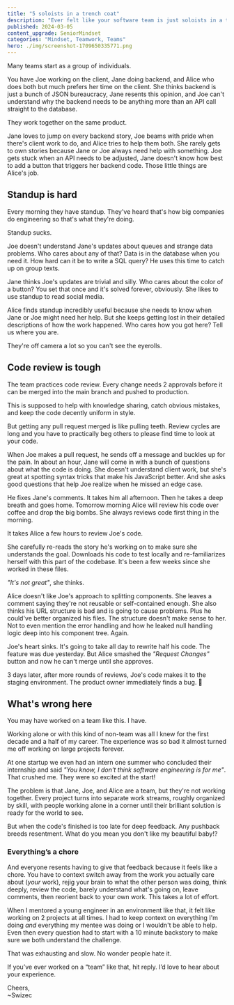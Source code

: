 ```yaml
---
title: "5 soloists in a trench coat"
description: "Ever felt like your software team is just soloists in a trench coat? You may be right!"
published: 2024-03-05
content_upgrade: SeniorMindset
categories: "Mindset, Teamwork, Teams"
hero: ./img/screenshot-1709650335771.png
---
```


Many teams start as a group of individuals.

You have Joe working on the client, Jane doing backend, and Alice who does both but much prefers her time on the client. She thinks backend is just a bunch of JSON bureaucracy, Jane resents this opinion, and Joe can't understand why the backend needs to be anything more than an API call straight to the database.

They work together on the same product.

Jane loves to jump on every backend story, Joe beams with pride when there's client work to do, and Alice tries to help them both. She rarely gets to own stories because Jane or Joe always need help with something. Joe gets stuck when an API needs to be adjusted, Jane doesn't know how best to add a button that triggers her backend code. Those little things are Alice's job.

## Standup is hard

Every morning they have standup. They've heard that's how big companies do engineering so that's what they're doing.

Standup sucks.

Joe doesn't understand Jane's updates about queues and strange data problems. Who cares about any of that? Data is in the database when you need it. How hard can it be to write a SQL query? He uses this time to catch up on group texts.

Jane thinks Joe's updates are trivial and silly. Who cares about the color of a button? You set that once and it's solved forever, obviously. She likes to use standup to read social media.

Alice finds standup incredibly useful because she needs to know when Jane or Joe might need her help. But she keeps getting lost in their detailed descriptions of how the work happened. Who cares how you got here? Tell us where you are.

They're off camera a lot so you can't see the eyerolls.

## Code review is tough

The team practices code review. Every change needs 2 approvals before it can be merged into the main branch and pushed to production.

This is supposed to help with knowledge sharing, catch obvious mistakes, and keep the code decently uniform in style.

But getting any pull request merged is like pulling teeth. Review cycles are long and you have to practically beg others to please find time to look at your code.

When Joe makes a pull request, he sends off a message and buckles up for the pain. In about an hour, Jane will come in with a bunch of questions about what the code is doing. She doesn't understand client work, but she's great at spotting syntax tricks that make his JavaScript better. And she asks good questions that help Joe realize when he missed an edge case.

He fixes Jane's comments. It takes him all afternoon. Then he takes a deep breath and goes home. Tomorrow morning Alice will review his code over coffee and drop the big bombs. She always reviews code first thing in the morning.

It takes Alice a few hours to review Joe's code.

She carefully re-reads the story he's working on to make sure she understands the goal. Downloads his code to test locally and re-familiarizes herself with this part of the codebase. It's been a few weeks since she worked in these files.

_"It's not great"_, she thinks.

Alice doesn't like Joe's approach to splitting components. She leaves a comment saying they're not reusable or self-contained enough. She also thinks his URL structure is bad and is going to cause problems. Plus he could've better organized his files. The structure doesn't make sense to her. Not to even mention the error handling and how he leaked null handling logic deep into his component tree. Again.

Joe's heart sinks. It's going to take all day to rewrite half his code. The feature was due yesterday. But Alice smashed the _"Request Changes"_ button and now he can't merge until she approves.

3 days later, after more rounds of reviews, Joe's code makes it to the staging environment. The product owner immediately finds a bug. 🫠

## What's wrong here

You may have worked on a team like this. I have.

Working alone or with this kind of non-team was all I knew for the first decade and a half of my career. The experience was so bad it almost turned me off working on large projects forever.

At one startup we even had an intern one summer who concluded their internship and said _"You know, I don't think software engineering is for me"_. That crushed me. They were so excited at the start!

The problem is that Jane, Joe, and Alice are a team, but they're not working together. Every project turns into separate work streams, roughly organized by skill, with people working alone in a corner until their brilliant solution is ready for the world to see.

But when the code's finished is too late for deep feedback. Any pushback breeds resentment. What do you mean you don't like my beautiful baby!?

### Everything’s a chore

And everyone resents having to give that feedback because it feels like a chore. You have to context switch away from the work you actually care about (_your_ work), rejig your brain to what the other person was doing, think deeply, review the code, barely understand what's going on, leave comments, then reorient back to your own work. This takes a lot of effort.

When I mentored a young engineer in an environment like that, it felt like working on 2 projects at all times. I had to keep context on everything I'm doing _and_ everything my mentee was doing or I wouldn't be able to help. Even then every question had to start with a 10 minute backstory to make sure we both understand the challenge.

That was exhausting and slow. No wonder people hate it.

If you’ve ever worked on a “team” like that, hit reply.‌ I’d love to hear about your experience.

Cheers,<br/>
~Swizec
